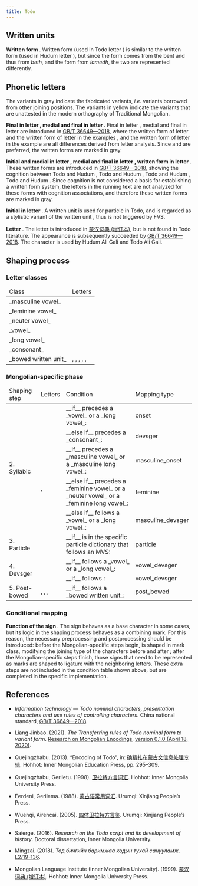 ```yaml
---
title: Todo
---
```




## Written units

<WrittenUnitTable locale={locale} />

**Written form <Mong locale="TOD" links="Wb" />**. Written form <Mong locale="TOD" links="Wb" /> (used in Todo letter <Mong locale="TOD" links="w" />) is similar to the written form <Mong locale="TOD" links="D" /> (used in Hudum letter <Mong locale="TOD" links="d" />), but since the form <Mong locale="TOD" links="Wb" /> comes from the bent <Mong locale="TOD" links="W" /> and thus from _beth_, and the form <Mong locale="TOD" links="D" /> from _lamedh_, the two are represented differently.

## Phonetic letters

The variants in gray indicate the fabricated variants, _i.e._ variants borrowed from other joining positions. The variants in yellow indicate the variants that are unattested in the modern orthography of Traditional Mongolian.

<LetterTable locale={locale} />

**Final <Mong locale="TOD" links="I3" /> in letter <Mong locale="TOD" links="y" />, medial <Mong locale="TOD" links="O" /> and final <Mong locale="TOD" links="U" /> in letter <Mong locale="TOD" links="w" />**. Final <Mong locale="TOD" links="I3" /> in letter <Mong locale="TOD" links="y" />, medial <Mong locale="TOD" links="O" /> and final <Mong locale="TOD" links="U" /> in letter <Mong locale="TOD" links="w" /> are introduced in [GB/T 36649—2018](https://openstd.samr.gov.cn/bzgk/gb/newGbInfo?hcno=289D5B6AB1E6B17173C5F5842D9B0C8D), where the written form <Mong locale="TOD" links="I3" /> of letter <Mong locale="TOD" links="y" /> and the written form <Mong locale="TOD" links="O" /> of letter <Mong locale="TOD" links="w" /> in the examples <Mong locale="TOD" links="t u w l a y" />, and the written form <Mong locale="TOD" links="U" /> of letter <Mong locale="TOD" links="w" /> in the example <Mong locale="TOD" links="d a r u w" /> are all differences derived from letter analysis. Since <Mong locale="TOD" links="t u u l a i" /> and <Mong locale="TOD" links="d a r u u" /> are preferred, the written forms are marked in gray.

**Initial <Mong locale="TOD" links="A I" /> and medial <Mong locale="TOD" links="I" /> in letter <Mong locale="TOD" links="i" />, medial <Mong locale="TOD" links="O" /> and final <Mong locale="TOD" links="O" /> in letter <Mong locale="TOD" links="oe" />, written form <Mong locale="TOD" links="Y" /> in letter <Mong locale="TOD" links="y" />**. These written forms are introduced in [GB/T 36649—2018](https://openstd.samr.gov.cn/bzgk/gb/newGbInfo?hcno=289D5B6AB1E6B17173C5F5842D9B0C8D), showing the cognition between Todo <Mong locale="TOD" links="e" /> and Hudum <Mong locale="MNG" links="ee" />, Todo <Mong locale="TOD" links="i" /> and Hudum <Mong locale="MNG" links="i" />, Todo <Mong locale="TOD" links="oe" /> and Hudum <Mong locale="MNG" links="oe" />, Todo <Mong locale="TOD" links="y" /> and Hudum <Mong locale="MNG" links="y" />. Since cognition is not considered a basis for establishing a written form system, the letters in the running text are not analyzed for these forms with cognition associations, and therefore these written forms are marked in gray.

**Initial <Mong locale="TOD" links="N" /> in letter <Mong locale="TOD" links="n" />**. A written unit is used for particle <Mong locale="TOD" links="– n i" /> in Todo, and is regarded as a stylistic variant of the written unit <Mong locale="TOD" links="N" />, thus is not triggered by FVS.

**Letter <Mong locale="TOD" links="ny" />**. The letter <Mong locale="TOD" links="ny" /> is introduced in [蒙汉词典 (增订本)](https://search.worldcat.org/zh-cn/title/867334994), but is not found in Todo literature. The appearance is subsequently succeeded by [GB/T 36649—2018](https://openstd.samr.gov.cn/bzgk/gb/newGbInfo?hcno=289D5B6AB1E6B17173C5F5842D9B0C8D). The character is used by Hudum Ali Gali and Todo Ali Gali.

## Shaping process

### Letter classes

<table>
  <thead>
    <tr>
      <td>Class</td>
      <td>Letters</td>
    </tr>
  </thead>
  <tbody>
    <tr>
      <td> _masculine vowel_ </td>
      <td>
        <Mong locale="TOD" category="vowelMasculine" />
      </td>
    </tr>
    <tr>
      <td> _feminine vowel_ </td>
      <td>
        <Mong locale="TOD" category="vowelFeminine" />
      </td>
    </tr>
    <tr>
      <td> _neuter vowel_ </td>
      <td>
        <Mong locale="TOD" category="vowelNeuter" />
      </td>
    </tr>
    <tr>
      <td> _vowel_ </td>
      <td>
        <Mong locale="TOD" category="vowel" />
      </td>
    </tr>
    <tr>
      <td> _long vowel_ </td>
      <td>
        <Mong locale="TOD" category="lvs" />
      </td>
    </tr>
    <tr>
      <td> _consonant_ </td>
      <td>
        <Mong locale="TOD" category="consonant" />
      </td>
    </tr>
    <tr>
      <td> _bowed written unit_ </td>
      <td>
        <Mong locale="TOD" links="B" />, <Mong locale="TOD" links="Pp" />, <Mong locale="TOD" links="G" />, <Mong locale="TOD" links="K" />, <Mong locale="TOD" links="Gp" />, <Mong locale="TOD" links="Kp" />
      </td>
    </tr>
  </tbody>
</table>

### Mongolian-specific phase

<table>
  <thead>
    <tr>
      <td>Shaping step</td>
      <td>Letters</td>
      <td>Condition</td>
      <td>Mapping type</td>
    </tr>
  </thead>
  <tbody>
    <tr>
      <td rowspan="5">2. Syllabic</td>
      <td rowspan="2">
        <Mong locale="TOD" links="n" />
      </td>
      <td>__if__ precedes a _vowel_ or a _long vowel_:</td>
      <td>onset</td>
    </tr>
    <tr>
      <td>__else if__ precedes a _consonant_:</td>
      <td>devsger</td>
    </tr>
    <tr>
      <td rowspan="3">
        <Mong locale="TOD" links="h" />, <Mong locale="TOD" links="g" />
      </td>
      <td>__if__ precedes a _masculine vowel_ or a _masculine long vowel_:</td>
      <td>masculine_onset</td>
    </tr>
    <tr>
      <td>__else if__ precedes a _feminine vowel_ or a _neuter vowel_ or a _feminine long vowel_:</td>
      <td>feminine</td>
    </tr>
    <tr>
      <td>
        __else if__ <Mong locale="TOD" links="g" /> follows a _vowel_ or a _long vowel_:
      </td>
      <td>masculine_devsger</td>
    </tr>
    <tr>
      <td>3. Particle</td>
      <td>
        <Mong locale="TOD" links="n" />
      </td>
      <td>__if__ is in the specific particle dictionary that follows an MVS:</td>
      <td>particle</td>
    </tr>
    <tr>
      <td rowspan="2">4. Devsger</td>
      <td>
        <Mong locale="TOD" links="i" />
      </td>
      <td>__if__ follows a _vowel_ or a _long vowel_:</td>
      <td>vowel_devsger</td>
    </tr>
    <tr>
      <td>
        <Mong locale="TOD" links="u" />
      </td>
      <td>
        __if__ follows <Mong locale="TOD" links="u" />:
      </td>
      <td>vowel_devsger</td>
    </tr>
    <tr>
      <td>5. Post-bowed</td>
      <td>
        <Mong locale="TOD" links="a" />, <Mong locale="TOD" links="i" />, <Mong locale="TOD" links="u" />, <Mong locale="TOD" links="ue" />
      </td>
      <td>__if__ follows a _bowed written unit_:</td>
      <td>post_bowed</td>
    </tr>
  </tbody>
</table>

### Conditional mapping

<ConditionalMappingTable locale={locale} />

**Function of the sign <Mong locale="TOD" links="ƚ" />**. The sign <Mong locale="TOD" links="ƚ" /> behaves as a base character in some cases, but its logic in the shaping process behaves as a combining mark. For this reason, the necessary preprocessing and postprocessing should be introduced: before the Mongolian-specific steps begin, <Mong locale="TOD" links="ƚ" /> is shaped in mark class, modifying the joining type of the characters before and after <Mong locale="TOD" links="ƚ" />; after the Mongolian-specific steps finish, those signs <Mong locale="TOD" links="ƚ" /> that need to be represented as marks are shaped to ligature with the neighboring letters. These extra steps are not included in the condition table shown above, but are completed in the specific implementation.

## References

- _Information technology — Todo nominal characters, presentation characters and use rules of controlling characters_. China national standard, [GB/T 36649—2018](https://openstd.samr.gov.cn/bzgk/gb/newGbInfo?hcno=289D5B6AB1E6B17173C5F5842D9B0C8D).

- Liang Jinbao. (2021). _The Transferring rules of Todo nominal form to variant form_. [Research on Mongolian Encodings](https://web.archive.org/web/20220203040523/http://rule.mongoltoli.cn/), [version 0.1.0 (April 18, 2020)](http://rule.xueruhai.cn/allchars-todo.php).

- Quejingzhabu. (2013). “Encoding of Todo”, in: [确精扎布蒙古文信息处理专辑](https://search.worldcat.org/zh-cn/title/1133116484). Hohhot: Inner Mongolian Education Press, pp. 295–309.

- Quejingzhabu, Geriletu. (1998). [卫拉特方言词汇](https://search.worldcat.org/zh-cn/title/1461083199). Hohhot: Inner Mongolia University Press.

- Eerdeni, Gerilema. (1988). [蒙古语常用词汇](https://search.worldcat.org/zh-cn/title/707488935). Urumqi: Xinjiang People’s Press.

- Wuenqi, Airencai. (2005). [四体卫拉特方言鉴](https://search.worldcat.org/zh-cn/title/1078386474). Urumqi: Xinjiang People’s Press.

- Saierge. (2016). _Research on the Todo script and its development of history_. Doctoral dissertation, Inner Mongolia University.

- Mingzai. (2018). _Тод бичгийн баримжаа кодын тухай санууламж_. [L2/19-136](https://www.unicode.org/L2/L2019/19136-mwg3-15-todo-encoding.pdf).

- Mongolian Language Institute (Inner Mongolian University). (1999). [蒙汉词典 (增订本)](https://search.worldcat.org/zh-cn/title/867334994). Hohhot: Inner Mongolia University Press.
